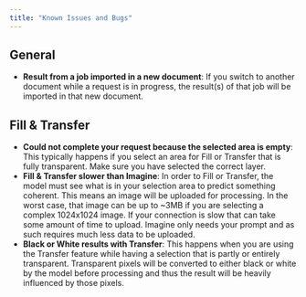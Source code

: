 ```yaml
---
title: "Known Issues and Bugs"
---
```


## General

- **Result from a job imported in a new document**: If you switch to another document while a request is in progress, the result(s) of that job will be imported in that new document.

## Fill & Transfer

- **Could not complete your request because the selected area is empty**: This typically happens if you select an area for Fill or Transfer that is fully transparent. Make sure you have selected the correct layer.
- **Fill & Transfer slower than Imagine**: In order to Fill or Transfer, the model must see what is in your selection area to predict something coherent. This means an image will be uploaded for processing. In the worst case, that image can be up to  ~3MB if you are selecting a complex 1024x1024 image. If your connection is slow that can take some amount of time to upload. Imagine only needs your prompt and as such requires much less data to be uploaded.
- **Black or White results with Transfer**: This happens when you are using the Transfer feature while having a selection that is partly or entirely transparent. Transparent pixels will be converted to either black or white by the model before processing and thus the result will be heavily influenced by those pixels.
